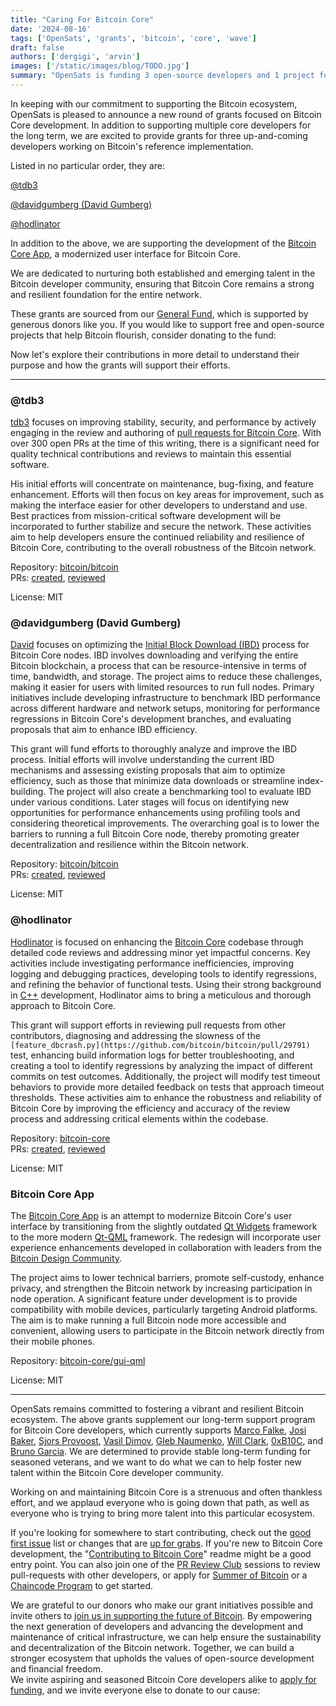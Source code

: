 ```yaml
---
title: "Caring For Bitcoin Core"
date: '2024-08-16'
tags: ['OpenSats', 'grants', 'bitcoin', 'core', 'wave']
draft: false
authors: ['dergigi', 'arvin']
images: ['/static/images/blog/TODO.jpg']
summary: "OpenSats is funding 3 open-source developers and 1 project for Bitcoin Core."
---
```


In keeping with our commitment to supporting the Bitcoin ecosystem, OpenSats is
pleased to announce a new round of grants focused on Bitcoin Core development.
In addition to supporting multiple core developers for the long term, we are
excited to provide grants for three up-and-coming developers working on
Bitcoin's reference implementation.

Listed in no particular order, they are:

[@tdb3](#@tdb3)

[@davidgumberg (David Gumberg)](#@davidgumberg)

[@hodlinator](#@hodlinator)

In addition to the above, we are supporting the development of the [Bitcoin Core
App](#Bitcoin-Core-App), a modernized user interface for Bitcoin Core.

We are dedicated to nurturing both established and emerging talent in the
Bitcoin developer community, ensuring that Bitcoin Core remains a strong and
resilient foundation for the entire network.

These grants are sourced from our [General Fund](/funds/general), which is
supported by generous donors like you. If you would like to support free and
open-source projects that help Bitcoin flourish, consider donating to the fund:

<center>
    <DonateToGeneralFundButton/>
</center>

Now let's explore their contributions in more detail to understand their purpose
and how the grants will support their efforts.

---

### @tdb3

[tdb3](https://github.com/tdb3) focuses on improving stability, security, and
performance by actively engaging in the review and authoring of [pull requests
for Bitcoin Core](http://bitcoinacks.com/). With over 300 open PRs at the time
of this writing, there is a significant need for quality technical contributions
and reviews to maintain this essential software.

His initial efforts will concentrate on maintenance, bug-fixing, and feature
enhancement. Efforts will then focus on key areas for improvement, such as
making the interface easier for other developers to understand and use. Best
practices from mission-critical software development will be incorporated to
further stabilize and secure the network. These activities aim to help
developers ensure the continued reliability and resilience of Bitcoin Core,
contributing to the overall robustness of the Bitcoin network.

Repository: [bitcoin/bitcoin\
](https://github.com/bitcoin/bitcoin)PRs:
[created](https://bitcoinacks.com/?flt1_author_contains=tdb3),
[reviewed](https://bitcoinacks.com/?flt1_reviewer_contains=tdb3)

License: MIT

### @davidgumberg (David Gumberg)

[David](https://github.com/davidgumberg) focuses on optimizing the [Initial
Block Download
(IBD)](https://developer.bitcoin.org/devguide/p2p_network.html#initial-block-download)
process for Bitcoin Core nodes. IBD involves downloading and verifying the
entire Bitcoin blockchain, a process that can be resource-intensive in terms of
time, bandwidth, and storage. The project aims to reduce these challenges,
making it easier for users with limited resources to run full nodes. Primary
initiatives include developing infrastructure to benchmark IBD performance
across different hardware and network setups, monitoring for performance
regressions in Bitcoin Core's development branches, and evaluating proposals
that aim to enhance IBD efficiency.

This grant will fund efforts to thoroughly analyze and improve the IBD process.
Initial efforts will involve understanding the current IBD mechanisms and
assessing existing proposals that aim to optimize efficiency, such as those that
minimize data downloads or streamline index-building. The project will also
create a benchmarking tool to evaluate IBD under various conditions. Later
stages will focus on identifying new opportunities for performance enhancements
using profiling tools and considering theoretical improvements. The overarching
goal is to lower the barriers to running a full Bitcoin Core node, thereby
promoting greater decentralization and resilience within the Bitcoin network.

Repository: [bitcoin/bitcoin\
](https://github.com/bitcoin/bitcoin)PRs:
[created](https://bitcoinacks.com/?flt1_author_contains=davidgumberg),
[reviewed](https://bitcoinacks.com/?flt1_reviewer_contains=davidgumberg)

License: MIT

### @hodlinator

[Hodlinator](https://github.com/hodlinator) is focused on enhancing the [Bitcoin
Core](https://bitcoincore.org/) codebase through detailed code reviews and
addressing minor yet impactful concerns. Key activities include investigating
performance inefficiencies, improving logging and debugging practices,
developing tools to identify regressions, and refining the behavior of
functional tests. Using their strong background in
[C++](https://en.wikipedia.org/wiki/C%2B%2B) development, Hodlinator aims to
bring a meticulous and thorough approach to Bitcoin Core.

This grant will support efforts in reviewing pull requests from other
contributors, diagnosing and addressing the slowness of the
`[feature_dbcrash.py](https://github.com/bitcoin/bitcoin/pull/29791)` test,
enhancing build information logs for better troubleshooting, and creating a tool
to identify regressions by analyzing the impact of different commits on test
outcomes. Additionally, the project will modify test timeout behaviors to
provide more detailed feedback on tests that approach timeout thresholds. These
activities aim to enhance the robustness and reliability of Bitcoin Core by
improving the efficiency and accuracy of the review process and addressing
critical elements within the codebase.

Repository: [bitcoin-core\
](https://github.com/bitcoin-core)PRs:
[created](https://bitcoinacks.com/?flt1_author_contains=hodlinator),
[reviewed](https://bitcoinacks.com/?flt1_reviewer_contains=hodlinator)

License: MIT

### Bitcoin Core App

The [Bitcoin Core App](https://bitcoincore.app/) is an attempt to modernize
Bitcoin Core's user interface by transitioning from the slightly outdated [Qt
Widgets](https://doc.qt.io/qt-5/qtwidgets-index.html) framework to the more
modern [Qt-QML](https://doc.qt.io/qt-5/qtqml-index.html) framework. The redesign
will incorporate user experience enhancements developed in collaboration with
leaders from the [Bitcoin Design Community](https://bitcoin.design/).

The project aims to lower technical barriers, promote self-custody, enhance
privacy, and strengthen the Bitcoin network by increasing participation in node
operation. A significant feature under development is to provide compatibility
with mobile devices, particularly targeting Android platforms. The aim is to
make running a full Bitcoin node more accessible and convenient, allowing users
to participate in the Bitcoin network directly from their mobile phones.

Repository:
[bitcoin-core/gui-qml](https://github.com/bitcoin-core/gui-qml?tab=MIT-1-ov-file)

License: MIT

---

OpenSats remains committed to fostering a vibrant and resilient Bitcoin
ecosystem. The above grants supplement our long-term support program for Bitcoin
Core developers, which currently supports [Marco
Falke](/blog/announcing-lts-grant-program-to-support-bitcoin-core-contributors),
[Josi Baker](/blog/josi-baker-receives-opensats-lts-grant), [Sjors
Provoost](/blog/sjors-provoost-receives-opensats-lts-grant), [Vasil
Dimov](/blog/vasil-dimov-receives-lts-grant), [Gleb
Naumenko](/blog/gleb-naumenko-receives-lts-grant), [Will
Clark](/blog/will-clark-receives-lts-grant-for-bitcoin-core),
[0xB10C](/blog/furszy-receives-lts-grant-for-bitcoin-core), and [Bruno
Garcia](/blog/bruno-garcia-receives-lts-grant). We are determined to provide
stable long-term funding for seasoned veterans, and we want to do what we can to
help foster new talent within the Bitcoin Core developer community.

Working on and maintaining Bitcoin Core is a strenuous and often thankless
effort, and we applaud everyone who is going down that path, as well as everyone
who is trying to bring more talent into this particular ecosystem.

If you're looking for somewhere to start contributing, check out the [good first
issue](https://github.com/bitcoin/bitcoin/issues?q=sort%3Aupdated-desc+is%3Aopen+is%3Aissue+label%3A%22good+first+issue%22)
list or changes that are [up for
grabs](https://github.com/bitcoin/bitcoin/issues?utf8=%E2%9C%93&q=sort%3Aupdated-desc+label%3A%22Up+for+grabs%22).
If you're new to Bitcoin Core development, the "[Contributing to Bitcoin
Core](https://github.com/bitcoin/bitcoin/blob/master/CONTRIBUTING.md)" readme
might be a good entry point. You can also join one of the [PR Review
Club](https://bitcoincore.reviews/) sessions to review pull-requests with other
developers, or apply for [Summer of Bitcoin](/projects/summerofbitcoin) or a
[Chaincode Program](https://learning.chaincode.com/) to get started.

We are grateful to our donors who make our grant initiatives possible and invite
others to [join us in supporting the future of Bitcoin](/donate). By empowering
the next generation of developers and advancing the development and maintenance
of critical infrastructure, we can help ensure the sustainability and
decentralization of the Bitcoin network. Together, we can build a stronger
ecosystem that upholds the values of open-source development and financial
freedom.\
We invite aspiring and seasoned Bitcoin Core developers alike to [apply for
funding](/apply), and we invite everyone else to donate to our cause:

<center>
    <DonateToGeneralFundButton/>
</center>

